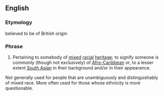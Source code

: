 ==English==

===Etymology===
believed to be of British origin

===Phrase===
{{head|en|phrase|head=[[touch]] of the [[tar]] [[brush]]}}

# {{label|en|idiomatic}} Pertaining to somebody of [[mixed]] [[racial]] [[heritage]]; to signify someone is commonly (though not exclusively) of [[Afro-Caribbean]] or, to a lesser extent [[South Asian]] in their background and/or in their appearance.

Not generally used for people that are unambiguously and distinguishably of mixed race. More often used for those whose ethnicity is more questionable.